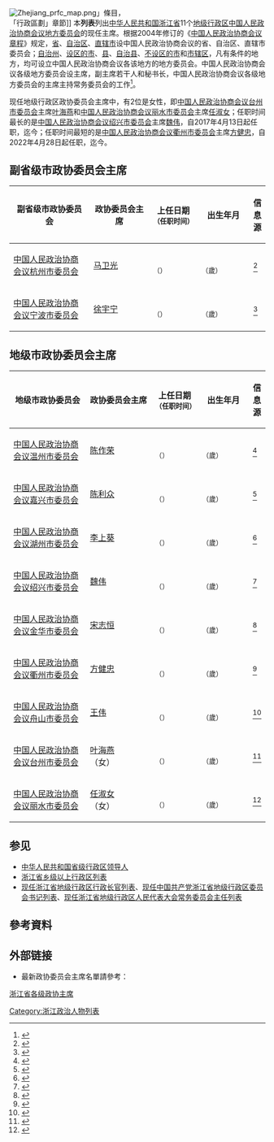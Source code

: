 {{动态列表}}
[[File:Zhejiang_prfc_map.png|thumb]]」條目，<br>「行政區劃」章節]]
本'''列表'''列出[[中华人民共和国|中华人民共和国]][[浙江省|浙江省]]11个[[地级行政区|地级行政区]][[中国人民政治协商会议地方委员会|中国人民政治协商会议地方委员会]]的现任主席。根据2004年修订的《[[s:中国人民政治协商会议章程|中国人民政治协商会议章程]]》规定，[[省_(中华人民共和国)|省]]、[[自治区_(中华人民共和国)|自治区]]、[[中华人民共和国直辖市|直辖市]]设中国人民政治协商会议的省、自治区、直辖市委员会；[[自治州|自治州]]、[[设区的市|设区的市]]、[[县#中华人民共和国|县]]、[[自治县|自治县]]、[[不设区的市|不设区的市]]和[[市辖区|市辖区]]，凡有条件的地方，均可设立中国人民政治协商会议各该地方的地方委员会。中国人民政治协商会议各级地方委员会设主席，副主席若干人和秘书长，中国人民政治协商会议各级地方委员会的主席主持常务委员会的工作<ref>{{Cite web|url =  http://www.cppcc.gov.cn/2011/09/14/ARTI1315980170869872.shtml|title =  中国人民政治协商会议章程（2004年）|author =  |date =  2011-09-14|publisher =  中国政协网|language =  |accessdate =  2020-10-03|quote =  |archive-date =  2020-11-01|archive-url =  https://web.archive.org/web/20201101084454/http://www.cppcc.gov.cn/2011/09/14/ARTI1315980170869872.shtml|dead-url =  no}}</ref>。

现任地级行政区政协委员会主席中，有2位是女性，即[[中国人民政治协商会议台州市委员会|中国人民政治协商会议台州市委员会]]主席[[叶海燕_(1965年)|叶海燕]]和[[中国人民政治协商会议丽水市委员会|中国人民政治协商会议丽水市委员会]]主席[[任淑女|任淑女]]；任职时间最长的是[[中国人民政治协商会议绍兴市委员会|中国人民政治协商会议绍兴市委员会]]主席[[魏伟_(1962年)|魏伟]]，自2017年4月13日起任职，迄今{{age in years and months|age=no|2017|4|13}}；任职时间最短的是[[中国人民政治协商会议衢州市委员会|中国人民政治协商会议衢州市委员会]]主席[[方健忠|方健忠]]，自2022年4月28日起任职，迄今{{age in years and months|age=no|2022|4|28}}。

==副省级市政协委员会主席==
{| class="sortable wikitable" style="text-align: center;"
! scope="col" style="width: 250px;"| 副省级市政协委员会
! scope="col" style="width: 175px;"| 政协委员会主席
! scope="col" style="width: 125px;"| 上任日期<br /><small>（任职时间）
! scope="col" style="width: 125px;"| 出生年月<br /><small>
! scope="col" class="unsortable"| 信息源

|-
| [[中国人民政治协商会议杭州市委员会|中国人民政治协商会议杭州市委员会]]
| [[马卫光|马卫光]]
| {{Start date|2022|1|27}}<br /><small>（{{age in years and months|age=no|2022|1|27}}）</small>
| {{Start date|1962|10}}<br /><small>（{{age in years|1962|10|1}}歲）
| <ref>{{cite web |title=马卫光当选杭州市政协主席 |url=http://district.ce.cn/newarea/sddy/202201/28/t20220128_37297231.shtml |website=中国经济网 |accessdate=2022-04-15 |date=2022-01-28 }}</ref>

|-
| [[中国人民政治协商会议宁波市委员会|中国人民政治协商会议宁波市委员会]]
| [[徐宇宁|徐宇宁]]
| {{Start date|2020|4|28}}<br /><small>（{{age in years and months|age=no|2020|4|28}}）</small>
| {{Start date|1961|5}}<br /><small>（{{age in years|1961|5|1}}歲）
| <ref>{{cite web |title=徐宇宁当选宁波市政协主席 高庆丰、林雅莲、叶剑鸣当选副主席 |url=http://district.ce.cn/newarea/sddy/202004/29/t20200429_34810274.shtml |website=中国经济网 |accessdate=2020-11-07 |date=2020-04-29 |archive-date=2021-02-02 |archive-url=https://web.archive.org/web/20210202070608/http://district.ce.cn/newarea/sddy/202004/29/t20200429_34810274.shtml |dead-url=no }}</ref>

|}

==地级市政协委员会主席==
{| class="sortable wikitable" style="text-align: center;"
! scope="col" style="width: 250px;"| 地级市政协委员会
! scope="col" style="width: 175px;"| 政协委员会主席
! scope="col" style="width: 125px;"| 上任日期<br /><small>（任职时间）
! scope="col" style="width: 125px;"| 出生年月<br /><small>
! scope="col" class="unsortable"| 信息源

|-
| [[中国人民政治协商会议温州市委员会|中国人民政治协商会议温州市委员会]]
| [[陈作荣|陈作荣]]
| {{Start date|2019|2|19}}<br /><small>（{{age in years and months|age=no|2019|2|19}}）</small>
| {{Start date|1962|12}}<br /><small>（{{age in years|1962|12|1}}歲）
| <ref>{{cite web |title=陈作荣当选温州市政协主席 郑朝阳、林亦俊、陈胜峰当选副主席 |url=http://district.ce.cn/newarea/sddy/201902/19/t20190219_31514278.shtml |website=中国经济网 |accessdate=2020-11-07 |date=2019-02-19 |archive-date=2019-09-15 |archive-url=https://web.archive.org/web/20190915045420/http://district.ce.cn/newarea/sddy/201902/19/t20190219_31514278.shtml |dead-url=no }}</ref>

|-
| [[中国人民政治协商会议嘉兴市委员会|中国人民政治协商会议嘉兴市委员会]]
| [[陈利众|陈利众]]
| {{Start date|2022|4|27}}<br /><small>（{{age in years and months|age=no|2022|4|27}}）</small>
| {{Start date|1966|7}}<br /><small>（{{age in years|1966|7|1}}歲）
| <ref>{{cite web |title=嘉兴新一届市政协主席、副主席、秘书长名单 陈利众当选主席 |url=http://district.ce.cn/newarea/sddy/202204/29/t20220429_37542819.shtml |website=中国经济网 |accessdate=2022-05-02 |date=2022-04-29 }}</ref>

|-
| [[中国人民政治协商会议湖州市委员会|中国人民政治协商会议湖州市委员会]]
| [[李上葵|李上葵]]
| {{Start date|2022|4|14}}<br /><small>（{{age in years and months|age=no|2022|4|14}}）</small>
| {{Start date|1969|2}}<br /><small>（{{age in years|1969|2|1}}歲）
| <ref>{{cite web |title=湖州新一届市政协主席、副主席、秘书长名单 李上葵当选主席 |url=http://district.ce.cn/newarea/sddy/202204/17/t20220417_37501703.shtml |website=中国经济网 |accessdate=2022-04-27 |date=2022-04-17 }}</ref>

|-
| [[中国人民政治协商会议绍兴市委员会|中国人民政治协商会议绍兴市委员会]]
| [[魏伟_(1962年)|魏伟]]
| {{Start date|2017|4|13}}<br /><small>（{{age in years and months|age=no|2017|4|13}}）</small>
| {{Start date|1962|3}}<br /><small>（{{age in years|1962|3|1}}歲）
| <ref>{{cite web |title=绍兴市八届政协主席、副主席简历(主席魏伟) |url=http://district.ce.cn/newarea/sddy/201704/14/t20170414_21960974.shtml |website=中国经济网 |accessdate=2020-11-07 |date=2017-04-14 |archive-date=2017-07-31 |archive-url=https://web.archive.org/web/20170731230249/http://district.ce.cn/newarea/sddy/201704/14/t20170414_21960974.shtml |dead-url=no }}</ref>

|-
| [[中国人民政治协商会议金华市委员会|中国人民政治协商会议金华市委员会]]
| [[宋志恒|宋志恒]]
| {{Start date|2021|2|24}}<br /><small>（{{age in years and months|age=no|2021|2|24}}）</small>
| {{Start date|1962|5}}<br /><small>（{{age in years|1962|5|1}}歲）
| <ref>{{cite web |title=宋志恒当选金华市政协主席 |url=http://district.ce.cn/newarea/sddy/202102/24/t20210224_36334910.shtml |website=中国经济网 |accessdate=2021-02-27 |date=2021-02-24 |archive-date=2021-07-19 |archive-url=https://web.archive.org/web/20210719040721/http://district.ce.cn/newarea/sddy/202102/24/t20210224_36334910.shtml |dead-url=no }}</ref>

|-
| [[中国人民政治协商会议衢州市委员会|中国人民政治协商会议衢州市委员会]]
| [[方健忠|方健忠]]
| {{Start date|2022|4|28}}<br /><small>（{{age in years and months|age=no|2022|4|28}}）</small>
| {{Start date|1964|5}}<br /><small>（{{age in years|1964|5|1}}歲）
| <ref>{{cite web |title=衢州新一届市政协主席、副主席、秘书长名单 方健忠当选主席 |url=http://district.ce.cn/newarea/sddy/202205/13/t20220513_37578887.shtml |website=中国经济网 |accessdate=2022-05-26 |date=2022-05-13 }}</ref>

|-
| [[中国人民政治协商会议舟山市委员会|中国人民政治协商会议舟山市委员会]]
| [[王伟_(1965年)|王伟]]
| {{Start date|2020|4|22}}<br /><small>（{{age in years and months|age=no|2020|4|22}}）</small>
| {{Start date|1965|2}}<br /><small>（{{age in years|1965|2|1}}歲）
| <ref>{{cite web |title=王伟当选舟山市政协主席 干松章、董文平当选副主席 |url=http://district.ce.cn/newarea/sddy/202004/22/t20200422_34756256.shtml |website=中国经济网 |accessdate=2020-11-07 |date=2020-04-22 |archive-date=2021-04-19 |archive-url=https://web.archive.org/web/20210419234632/http://district.ce.cn/newarea/sddy/202004/22/t20200422_34756256.shtml |dead-url=no }}</ref>

|-
| [[中国人民政治协商会议台州市委员会|中国人民政治协商会议台州市委员会]]
| [[叶海燕_(1965年)|叶海燕]]<br>（女）
| {{Start date|2022|4|13}}<br /><small>（{{age in years and months|age=no|2022|4|13}}）</small>
| {{Start date|1965|1}}<br /><small>（{{age in years|1965|1|1}}歲）
| <ref>{{cite web |title=台州新一届市政协主席、副主席、秘书长名单 叶海燕当选主席 |url=http://district.ce.cn/newarea/sddy/202204/14/t20220414_37489972.shtml |website=中国经济网 |accessdate=2022-04-27 |date=2022-04-14 }}</ref>

|-
| [[中国人民政治协商会议丽水市委员会|中国人民政治协商会议丽水市委员会]]
| [[任淑女|任淑女]]<br>（女）
| {{Start date|2022|4|12}}<br /><small>（{{age in years and months|age=no|2022|4|12}}）</small>
| {{Start date|1965|10}}<br /><small>（{{age in years|1965|10|1}}歲）
| <ref>{{cite web |title=丽水新一届市政协主席、副主席、秘书长名单 任淑女当选主席 |url=http://district.ce.cn/newarea/sddy/202204/14/t20220414_37489860.shtml |website=中国经济网 |accessdate=2022-04-27 |date=2022-04-14 }}</ref>

|}

==参见==
*[[中华人民共和国省级行政区领导人|中华人民共和国省级行政区领导人]]
*[[浙江省乡级以上行政区列表|浙江省乡级以上行政区列表]]
*[[现任浙江省地级行政区行政长官列表|现任浙江省地级行政区行政长官列表]]、[[现任中国共产党浙江省地级行政区委员会书记列表|现任中国共产党浙江省地级行政区委员会书记列表]]、[[现任浙江省地级行政区人民代表大会常务委员会主任列表|现任浙江省地级行政区人民代表大会常务委员会主任列表]]
{{portal bar|中國|中華人民共和國|浙江|政治|人物|中國共產黨}}

==參考資料==
{{reflist|2}}

==外部链接==
*最新政协委员会主席名單請參考：{{cite web|url=http://district.ce.cn/newarea/sddy/201205/24/t20120524_1465267.shtml|title=浙江省11市4套班子名单+简历（持续更新）|accessdate=2020-11-07|publisher=中国经济网|archive-date=2021-04-16|archive-url=https://web.archive.org/web/20210416170513/http://district.ce.cn/newarea/sddy/201205/24/t20120524_1465267.shtml|dead-url=no}}
{{现任中华人民共和国地级行政区领导人}}

[[category:浙江省各级政协主席|]]
[[Category:浙江政治人物列表|Category:浙江政治人物列表]]